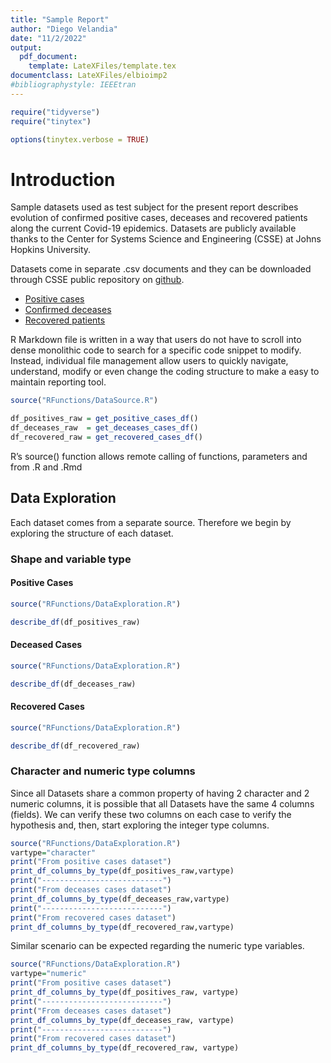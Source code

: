 ```yaml
---
title: "Sample Report"
author: "Diego Velandia"
date: "11/2/2022"
output: 
  pdf_document:
    template: LateXFiles/template.tex
documentclass: LateXFiles/elbioimp2
#bibliographystyle: IEEEtran
---
```


```r
require("tidyverse")
require("tinytex")
```

```r
options(tinytex.verbose = TRUE)
```

# Introduction
Sample datasets used as test subject for the present report describes evolution of confirmed positive cases, deceases and recovered patients along the current Covid-19 epidemics. Datasets are publicly available thanks to the Center for Systems Science and Engineering (CSSE) at Johns Hopkins University.

Datasets come in separate .csv documents and they can be downloaded through CSSE public repository on [github](https://github.com/CSSEGISandData/COVID-19).

* [Positive cases](https://raw.githubusercontent.com/CSSEGISandData/COVID-19/master/csse_covid_19_data/csse_covid_19_time_series/time_series_covid19_confirmed_global.csv)
* [Confirmed deceases](https://github.com/CSSEGISandData/COVID-19/blob/1dd60c4dfe9e89429f1c185a5ecc20d36c5e2461/csse_covid_19_data/csse_covid_19_time_series/time_series_covid19_deaths_global.csv)
* [Recovered patients](https://github.com/CSSEGISandData/COVID-19/blob/1dd60c4dfe9e89429f1c185a5ecc20d36c5e2461/csse_covid_19_data/csse_covid_19_time_series/time_series_covid19_recovered_global.csv)

R Markdown file is written in a way that users do not have to scroll into dense monolithic code to search for a specific code snippet to modify. Instead, individual file management allow users to quickly navigate, understand, modify or even change the coding structure to make a easy to maintain reporting tool.

```r
source("RFunctions/DataSource.R")

df_positives_raw = get_positive_cases_df()
df_deceases_raw  = get_deceases_cases_df()
df_recovered_raw = get_recovered_cases_df()
```

R's source() function allows remote calling of functions, parameters and from .R and .Rmd

## Data Exploration

Each dataset comes from a separate source. Therefore we begin by exploring the structure of each dataset.

### Shape and variable type

#### Positive Cases

```r
source("RFunctions/DataExploration.R")

describe_df(df_positives_raw)
```

#### Deceased Cases

```r
source("RFunctions/DataExploration.R")

describe_df(df_deceases_raw)
```

#### Recovered Cases

```r
source("RFunctions/DataExploration.R")

describe_df(df_recovered_raw)
```

### Character and numeric type columns

Since all Datasets share a common property of having 2 character and 2 numeric columns, it is possible that all Datasets have the same 4 columns (fields). We can verify these two columns on each case to verify the hypothesis and, then, start exploring the integer type columns.

```r
source("RFunctions/DataExploration.R")
vartype="character"
print("From positive cases dataset")
print_df_columns_by_type(df_positives_raw,vartype)
print("---------------------------")
print("From deceases cases dataset")
print_df_columns_by_type(df_deceases_raw,vartype)
print("---------------------------")
print("From recovered cases dataset")
print_df_columns_by_type(df_recovered_raw,vartype)
```

Similar scenario can be expected regarding the numeric type variables.

```r
source("RFunctions/DataExploration.R")
vartype="numeric"
print("From positive cases dataset")
print_df_columns_by_type(df_positives_raw, vartype)
print("---------------------------")
print("From deceases cases dataset")
print_df_columns_by_type(df_deceases_raw, vartype)
print("---------------------------")
print("From recovered cases dataset")
print_df_columns_by_type(df_recovered_raw, vartype)
```